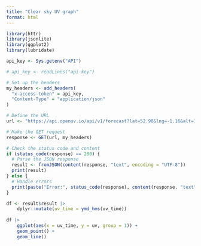 ```yaml
---
title: "Clear sky UV graph"
format: html
---
```


```r

library(httr)
library(jsonlite)
library(ggplot2)
library(lubridate)

api_key <- Sys.getenv("API")

# api_key <- readLines("api-key")

# Set up the headers
my_headers <- add_headers(
  "x-access-token" = api_key,
  "Content-Type" = "application/json"
)

# Define the URL
url <- "https://api.openuv.io/api/v1/forecast?lat=52.98&lng=-1.16&alt=100&dt="

# Make the GET request
response <- GET(url, my_headers)

# Check the status code and content
if (status_code(response) == 200) {
  # Parse the JSON response
  result <- fromJSON(content(response, "text", encoding = "UTF-8"))
  print(result)
} else {
  # Handle errors
  print(paste("Error:", status_code(response), content(response, "text")))
}

df <- result$result |>
    dplyr::mutate(uv_time = ymd_hms(uv_time))
 
df |>
    ggplot(aes(x = uv_time, y = uv, group = 1)) +
    geom_point() +
    geom_line()  

```